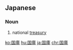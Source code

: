 {{also|国库}}
==Japanese==
{{ja-kanjitab|こく|k1=こっ|こ|yomi=o}}

===Noun===
{{ja-noun|こっこ|kyu=國庫}}

# national [[treasury]]

[[ko:国庫]]
[[hu:国庫]]
[[ja:国庫]]
[[chr:国庫]]